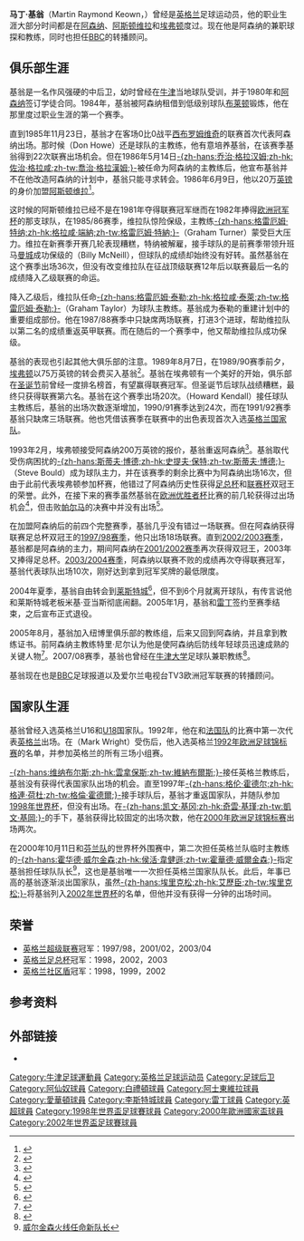 {{noteta
|G1=足球
|G2=EPL
|G3=arsenal
|G4=FAcup
|T=zh-hans:马丁·基翁;zh-hk:馬田·基昂;zh-tw:馬丁·基翁;
|1=zh-hans:马丁·基翁;zh-hk:馬田·基昂;zh-tw:馬丁·基翁;
|2=zh-hans:基翁;zh-hk:基昂;zh-tw:基翁;
|3=zh-hans:特纳;zh-hk:端納;zh-tw:特納;
}}
{{Football player infobox
|          playername = 马丁·基翁<br />Martin Keown
|               image = Martin Keown 2015.jpg
|            fullname = 	Martin Raymond Keown
|         dateofbirth = {{birth date and age|1966|7|24}} 
|         cityofbirth = [[牛津|牛津]]
|      countryofbirth = {{UK}}[[英格兰|英格兰]]
|              height = {{height|m=1.85}}
|         currentclub = 退役
|          clubnumber = 
|            position = [[后卫_(足球)|后卫]]
|          youthyears = 1980–1984 
|          youthclubs = [[阿森纳足球俱乐部|阿森纳]]
|               years = 1984–1986<br />1985<br />1986–1989<br />1989–1993<br />1993–2004<br />2004–2005<br />2005
|               clubs = [[阿森纳足球俱乐部|阿森纳]]<br />→[[布莱顿足球俱乐部|布莱顿]]<br />[[阿斯顿维拉足球俱乐部|阿斯顿维拉]]<br />[[埃弗顿足球俱乐部|埃弗顿]]<br />[[阿森纳足球俱乐部|阿森纳]]<br />[[莱斯特城足球俱乐部|莱斯特城]]<br />[[雷丁足球俱乐部|雷丁]]
|         caps(goals) = {{0}}22 {{0}}(0) <br /> {{0}}23 {{0}}(1) <br /> 112 {{0}}(3) <br /> {{0}}96 {{0}}(0) <br /> 311 {{0}}(4) <br /> {{0}}17 {{0}}(0) <br /> {{0|00}}5 {{0}}(0) 
|       nationalyears = 1987–1988 <br /> 1991 <br /> 1992–2002
|        nationalteam = [[英格蘭18歲以下足球代表隊|英格兰U18]] <br /> [[英格蘭足球代表乙隊|英格兰B]] <br /> [[英格兰足球代表队|英格兰]]
| nationalcaps(goals) = {{0|00}}8 {{0}}(0) <br /> {{0|00}}1 {{0}}(0)  <br /> {{0}}43 {{0}}(2)
|            pcupdate = 2010年3月12日 
|            ntupdate = 2010年3月12日 
}}
'''马丁·基翁'''（Martin Raymond Keown，{{bd|1966年|7月24日|catIdx=Keown,Martin}}）曾经是[[英格兰|英格兰]]足球运动员，他的职业生涯大部分时间都是在[[阿森纳足球俱乐部|阿森纳]]、[[阿斯顿维拉足球俱乐部|阿斯顿维拉]]和[[埃弗顿足球俱乐部|埃弗顿]]度过。现在他是阿森纳的兼职球探和教练，同时也担任[[英国广播公司|BBC]]的转播顾问。

==俱乐部生涯== 
基翁是一名作风强硬的中后卫，幼时曾经在[[牛津|牛津]]当地球队受训，并于1980年和[[阿森纳足球俱乐部|阿森纳]]签订学徒合同。1984年，基翁被阿森纳租借到低级别球队[[布莱顿足球俱乐部|布莱顿]]锻炼，他在那里度过职业生涯的第一个赛季。

直到1985年11月23日，基翁才在客场0比0战平[[西布罗姆维奇足球俱乐部|西布罗姆维奇]]的联赛首次代表阿森纳出场。那时候{{tsl|en|Don Howe|唐·豪伊|-{zh-hans:唐·豪伊;zh-hk:唐·侯爾;zh-tw:唐·豪伊;}-}}（Don Howe）还是球队的主教练，他有意培养基翁，在该赛季基翁得到22次联赛出场机会。但在1986年5月14日[[佐治·格拉咸|-{zh-hans:乔治·格拉汉姆;zh-hk:佐治·格拉咸;zh-tw:喬治·格拉漢姆;}-]]被任命为阿森纳的主教练后，他宣布基翁并不在他改造阿森纳的计划中，基翁只能寻求转会。1986年6月9日，他以20万[[英镑|英镑]]的身价加盟[[阿斯顿维拉足球俱乐部|阿斯顿维拉]]<ref>{{Cite web |url=http://www.sporting-heroes.net/football-heroes/displayhero_club.asp?HeroID=41357 |title=存档副本 |accessdate=2010-03-13 |archive-date=2011-06-05 |archive-url=https://web.archive.org/web/20110605062217/http://www.sporting-heroes.net/football-heroes/displayhero_club.asp?HeroID=41357 |dead-url=no }}</ref>。

这时候的阿斯顿维拉已经不是在1981年夺得联赛冠军继而在1982年捧得[[欧洲冠军杯|欧洲冠军杯]]的那支球队，在1985/86赛季，维拉队惊险保级，主教练[[格拉咸·泰萊|-{zh-hans:格雷厄姆·特纳;zh-hk:格拉咸·端納;zh-tw:格雷厄姆·特納;}-]]（Graham Turner）蒙受巨大压力。维拉在新赛季开赛几轮表现糟糕，特纳被解雇，接手球队的是前赛季带领升班马[[曼城足球俱乐部|曼城]]成功保级的{{tsl|en|Billy McNeill|比利·麦克尼尔|-{zh-hans:比利·麦克尼尔;zh-hk:比利·麥尼路;zh-tw:比利·麥克尼爾;}-}}（Billy McNeill），但球队的成绩却始终没有好转。虽然基翁在这个赛季出场36次，但没有改变维拉队在征战顶级联赛12年后以联赛最后一名的成绩降入乙级联赛的命运。

降入乙级后，维拉队任命[[格拉咸·泰萊|-{zh-hans:格雷厄姆·泰勒;zh-hk:格拉咸·泰萊;zh-tw:格雷厄姆·泰勒;}-]]（Graham Taylor）为球队主教练。基翁成为泰勒的重建计划中的重要组成部份。他在1987/88赛季中只缺席两场联赛，打进3个进球，帮助维拉队以第二名的成绩重返英甲联赛。而在随后的一个赛季中，他又帮助维拉队成功保级。

基翁的表现也引起其他大俱乐部的注意。1989年8月7日，在1989/90赛季前夕，[[埃弗顿足球俱乐部|埃弗顿]]以75万英镑的转会费买入基翁<ref>{{Cite web |url=http://www.sporting-heroes.net/football-heroes/displayhero_club.asp?HeroID=41358 |title=存档副本 |accessdate=2010-03-13 |archive-date=2010-08-14 |archive-url=https://web.archive.org/web/20100814093556/http://sporting-heroes.net/football-heroes/displayhero_club.asp?HeroID=41358 |dead-url=no }}</ref>。基翁在埃弗顿有一个美好的开始，俱乐部在[[圣诞节|圣诞节]]前曾经一度排名榜首，有望赢得联赛冠军。但圣诞节后球队战绩糟糕，最终只获得联赛第六名。基翁在这个赛季出场20次。{{tsl|en|Howard Kendall|霍华德·肯德尔|-{zh-hans:霍华德·肯德尔;zh-hk:侯活·簡度;zh-tw:霍華德·肯德爾;}-}}（Howard Kendall）接任球队主教练后，基翁的出场次数逐渐增加，1990/91赛季达到24次，而在1991/92赛季基翁只缺席三场联赛。他也凭借该赛季在联赛中的出色表现首次入选[[英格兰足球代表队|英格兰国家队]]。

1993年2月，埃弗顿接受阿森纳200万英镑的报价，基翁重返阿森纳<ref>{{Cite web |url=http://www.sporting-heroes.net/football-heroes/displayhero_club.asp?HeroID=41359 |title=存档副本 |accessdate=2010-03-13 |archive-date=2010-08-13 |archive-url=https://web.archive.org/web/20100813221023/http://sporting-heroes.net/football-heroes/displayhero_club.asp?HeroID=41359 |dead-url=no }}</ref>。基翁取代受伤病困扰的[[斯蒂夫·博德|-{zh-hans:斯蒂夫·博德;zh-hk:史提夫·保特;zh-tw:斯蒂夫·博德;}-]]（Steve Bould）成为球队主力，并在该赛季的剩余比赛中为阿森纳出场16次，但由于此前代表埃弗顿参加杯赛，他错过了阿森纳历史性获得[[英格兰足总杯|足总杯]]和[[英格兰联赛杯|联赛杯]]双冠王的荣誉。此外，在接下来的赛季虽然基翁在[[欧洲优胜者杯|欧洲优胜者杯]]比赛的前几轮获得过出场机会<ref>{{cite web| title=Arsenal Appearances 1993/94| url=http://www.arseweb.com/history/stats/94.html| accessdate=13 March 2010| archive-date=2010-09-17| archive-url=https://web.archive.org/web/20100917202648/http://arseweb.com/history/stats/94.html| dead-url=no}}</ref>，但击败[[帕尔马足球俱乐部|帕尔马]]的决赛中并没有出场<ref>{{cite web| title=UEFA Cup Winners Cup 1994| url=http://www.uefa.com/competitions/ecwc/news/kind=8192/newsid=3436.html| accessdate=13 March 2010| archive-date=2008-05-26| archive-url=https://web.archive.org/web/20080526180303/http://www.uefa.com/competitions/ecwc/news/kind%3D8192/newsid%3D3436.html| dead-url=no}}</ref>。

在加盟阿森纳后的前四个完整赛季，基翁几乎没有错过一场联赛。但在阿森纳获得联赛足总杯双冠王的[[1997年至1998年英格蘭超級聯賽|1997/98赛季]]，他只出场18场联赛。直到[[2002年至2003年英格蘭超級聯賽|2002/2003赛季]]，基翁都是阿森纳的主力，期间阿森纳在[[2001年至2002年英格蘭超級聯賽|2001/2002赛季]]再次获得双冠王，2003年又捧得足总杯。[[2003年至2004年英格蘭超級聯賽|2003/2004赛季]]，阿森纳以联赛不败的成绩再次夺得联赛冠军，基翁代表球队出场10次，刚好达到拿到冠军奖牌的最低限度。

2004年夏季，基翁自由转会到[[莱斯特城足球俱乐部|莱斯特城]]<ref>{{Cite web |url=http://www.espnstar.com.cn/StaticNews/2004-07-21/News14a101265.htm |title=前阿森纳英格兰国脚基翁将加盟莱斯特城 |accessdate=2010-03-13 |archive-date=2004-12-16 |archive-url=https://web.archive.org/web/20041216221642/http://www.espnstar.com.cn/StaticNews/2004-07-21/News14a101265.htm |dead-url=no }}</ref>，但不到6个月就离开球队，有传言说他和莱斯特城老板米基·亚当斯彻底闹翻。2005年1月，基翁和[[雷丁足球俱乐部|雷丁]]签约至赛季结束，之后宣布正式退役。
 
2005年8月，基翁加入纽博里俱乐部的教练组，后来又回到阿森纳，并且拿到教练证书。前阿森纳主教练特里·尼尔认为他是使阿森纳后防线年轻球员迅速成熟的关键人物<ref>{{cite web | title=Arsenal's New Guard | url=http://news.bbc.co.uk/sport1/hi/football/teams/a/arsenal/4771963.stm | accessdate=13 March 2010 | work=BBC News | archive-date=2008-10-28 | archive-url=https://web.archive.org/web/20081028214810/http://news.bbc.co.uk/sport1/hi/football/teams/a/arsenal/4771963.stm | dead-url=no }}</ref>。2007/08赛季，基翁也曾经在[[牛津大学|牛津大学]]足球队兼职教练<ref>{{cite web| title=Blues lose out in tough season opener| url=http://www.ouafc.com/news/136| accessdate=13 March 2010| deadurl=yes| archiveurl=https://web.archive.org/web/20110715022548/http://www.ouafc.com/news/136| archivedate=2011年7月15日}}</ref>。

基翁现在也是[[英国广播公司|BBC]]足球报道以及爱尔兰电视台TV3欧洲冠军联赛的转播顾问。

==国家队生涯==
基翁曾经入选英格兰U16和[[英格蘭18歲以下足球代表隊|U18]]国家队。1992年，他在和[[法国国家足球队|法国队]]的比赛中第一次代表[[英格兰足球代表队|英格兰]]出场。在{{tsl|en|Mark Wright (footballer born 1963)|马克·赖特|-{zh-hans:马克·赖特;zh-hk:麥克·胡禮;zh-tw:馬克·賴特;}-}}（Mark Wright）受伤后，他入选英格兰[[1992年欧洲足球锦标赛|1992年欧洲足球锦标赛]]的名单，并参加英格兰的所有三场小组赛。

[[特里·维纳布尔斯|-{zh-hans:维纳布尔斯;zh-hk:雲拿保斯;zh-tw:維納布爾斯;}-]]接任英格兰教练后，基翁没有获得代表国家队出场的机会。直至1997年[[格伦·霍德尔|-{zh-hans:格伦·霍德尔;zh-hk:格連·荷杜;zh-tw:格倫·霍德爾;}-]]接手球队后，基翁才重返国家队，并随队参加[[1998年世界杯|1998年世界杯]]，但没有出场。在[[凯文·基冈|-{zh-hans:凯文·基冈;zh-hk:奇雲·基瑾;zh-tw:凱文·基岡;}-]]的手下，基翁获得比较固定的出场次数，他在[[2000年欧洲足球锦标赛|2000年欧洲足球锦标赛]]出场两次。

在2000年10月11日和[[芬兰国家足球队|芬兰队]]的世界杯外围赛中，第二次担任英格兰队临时主教练的[[侯活·韋健遜|-{zh-hans:霍华德·威尔金森;zh-hk:侯活·韋健遜;zh-tw:霍華德·威爾金森;}-]]指定基翁担任球队队长<ref>[http://www.wccdaily.com.cn/0010/11/xty14.html 威尔金森火线任命新队长]{{dead link|date=2018年5月 |bot=InternetArchiveBot |fix-attempted=yes }}</ref>，这也是基翁唯一一次担任英格兰国家队队长。此后，年事已高的基翁逐渐淡出国家队，虽然[[斯文·約蘭·艾歷臣|-{zh-hans:埃里克松;zh-hk:艾歷臣;zh-tw:埃里克松;}-]]将基翁列入[[2002年世界杯|2002年世界杯]]的名单，但他并没有获得一分钟的出场时间。

==荣誉==
*[[英格兰超级联赛|英格兰超级联赛]]冠军：1997/98，2001/02，2003/04
*[[英格兰足总杯|英格兰足总杯]]冠军：1998，2002，2003
*[[英格兰社区盾|英格兰社区盾]]冠军：1998，1999，2002

== 参考资料 ==
{{reflist}}

== 外部链接 ==
*{{soccerbase|4149|Martin Keown}}

{{1998年世界盃足球賽英格蘭參賽名單}}
{{2000年歐洲足球錦標賽英格蘭參賽名單}}
{{2002年世界杯足球赛英格兰参赛名单}}

{{DEFAULTSORT:Keown,Martin}}
[[Category:牛津足球運動員|Category:牛津足球運動員]]
[[Category:英格兰足球运动员|Category:英格兰足球运动员]]
[[Category:足球后卫|Category:足球后卫]]
[[Category:阿仙奴球員|Category:阿仙奴球員]]
[[Category:白禮頓球員|Category:白禮頓球員]]
[[Category:阿士東維拉球員|Category:阿士東維拉球員]]
[[Category:愛華頓球員|Category:愛華頓球員]]
[[Category:李斯特城球員|Category:李斯特城球員]]
[[Category:雷丁球員|Category:雷丁球員]]
[[Category:英超球員|Category:英超球員]]
[[Category:1998年世界盃足球賽球員|Category:1998年世界盃足球賽球員]]
[[Category:2000年歐洲國家盃球員|Category:2000年歐洲國家盃球員]]
[[Category:2002年世界盃足球賽球員|Category:2002年世界盃足球賽球員]]